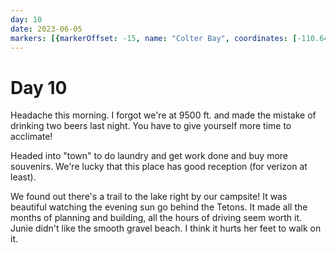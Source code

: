 ```yaml
---
day: 10
date: 2023-06-05
markers: [{markerOffset: -15, name: "Colter Bay", coordinates: [-110.6408, 43.9047]}]
---
```

# Day 10

Headache this morning. I forgot we're at 9500 ft. and made the mistake of drinking two beers last night. You have to give yourself more time to acclimate!

Headed into "town" to do laundry and get work done and buy more souvenirs. We're lucky that this place has good reception (for verizon at least).

We found out there's a trail to the lake right by our campsite! It was beautiful watching the evening sun go behind the Tetons. It made all the months of planning and building, all the hours of driving seem worth it. Junie didn't like the smooth gravel beach. I think it hurts her feet to walk on it.
